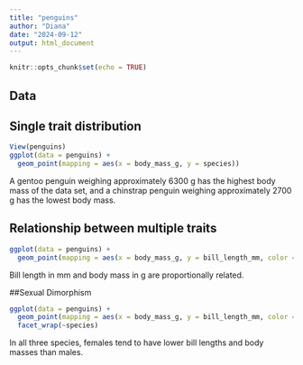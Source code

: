 ```yaml
---
title: "penguins"
author: "Diana"
date: "2024-09-12"
output: html_document
---
```


```r
knitr::opts_chunk$set(echo = TRUE)
```

## Data

## Single trait distribution
```r
View(penguins)
ggplot(data = penguins) +
  geom_point(mapping = aes(x = body_mass_g, y = species))

```
A gentoo penguin weighing approximately 6300 g has the highest body mass of the data set, and a chinstrap penguin weighing approximately 2700 g has the lowest body mass.

## Relationship between multiple traits
```r
ggplot(data = penguins) + 
  geom_point(mapping = aes(x = body_mass_g, y = bill_length_mm, color = species))
```
Bill length in mm and body mass in g are proportionally related.

##Sexual Dimorphism
```r
ggplot(data = penguins) + 
  geom_point(mapping = aes(x = body_mass_g, y = bill_length_mm, color = sex)) +
  facet_wrap(~species)
```
In all three species, females tend to have lower bill lengths and body masses than males. 


